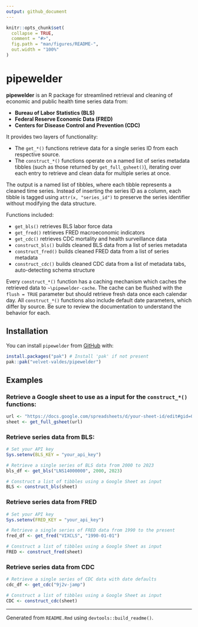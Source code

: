 ```yaml
---
output: github_document
---
```


<!-- README.md is generated from README.Rmd. Please edit that file -->

```r
knitr::opts_chunk$set(
  collapse = TRUE,
  comment = "#>",
  fig.path = "man/figures/README-",
  out.width = "100%"
)
```

# pipewelder

**pipewelder** is an R package for streamlined retrieval and cleaning of economic and public health time series data from:

- **Bureau of Labor Statistics (BLS)**
- **Federal Reserve Economic Data (FRED)**
- **Centers for Disease Control and Prevention (CDC)**

It provides two layers of functionality:

- The `get_*()` functions retrieve data for a single series ID from each respective source.
- The `construct_*()` functions operate on a named list of series metadata tibbles (such as those returned by `get_full_gsheet()`), iterating over each entry to retrieve and clean data for multiple series at once.

The output is a named list of tibbles, where each tibble represents a cleaned time series. Instead of inserting the series ID as a column, each tibble is tagged using `attr(x, "series_id")` to preserve the series identifier without modifying the data structure.

Functions included:

- `get_bls()` retrieves BLS labor force data
- `get_fred()` retrieves FRED macroeconomic indicators
- `get_cdc()` retrieves CDC mortality and health surveillance data
- `construct_bls()` builds cleaned BLS data from a list of series metadata
- `construct_fred()` builds cleaned FRED data from a list of series metadata
- `construct_cdc()` builds cleaned CDC data from a list of metadata tabs, auto-detecting schema structure

Every `construct_*()` function has a caching mechanism which caches the retrieved data to `~\pipewelder-cache`.  The cache can be flushed with the `flush = TRUE` parameter but should retrieve fresh data once each calendar day.  All `construct_*()` functions also include default date parameters, which differ by source. Be sure to review the documentation to understand the behavior for each.

## Installation

You can install `pipewelder` from [GitHub](https://github.com/velvet-valdes/pipewelder) with:

```r
install.packages("pak") # Install 'pak' if not present
pak::pak("velvet-valdes/pipewelder")
```

## Examples

### Retrieve a Google sheet to use as a input for the `construct_*()` functions:

```r
url <- "https://docs.google.com/spreadsheets/d/your-sheet-id/edit#gid=0"
sheet <- get_full_gsheet(url)
```

### Retrieve series data from BLS:

```r
# Set your API key
Sys.setenv(BLS_KEY = "your_api_key")

# Retrieve a single series of BLS data from 2000 to 2023
bls_df <- get_bls("LNS14000000", 2000, 2023)

# Construct a list of tibbles using a Google Sheet as input
BLS <- construct_bls(sheet)
```

### Retrieve series data from FRED
```r
# Set your API key
Sys.setenv(FRED_KEY = "your_api_key")

# Retrieve a single series of FRED data from 1990 to the present
fred_df <- get_fred("VIXCLS", "1990-01-01")

# Construct a list of tibbles using a Google Sheet as input
FRED <- construct_fred(sheet)
```

### Retrieve series data from CDC

```r
# Retrieve a single series of CDC data with date defaults
cdc_df <- get_cdc("9j2v-jamp")

# Construct a list of tibbles using a Google Sheet as input
CDC <- construct_cdc(sheet)
```

---

Generated from `README.Rmd` using `devtools::build_readme()`.
